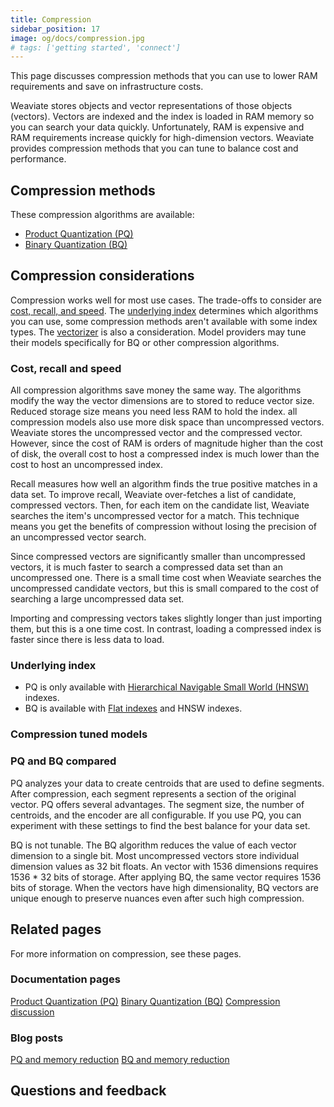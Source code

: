 ```yaml
---
title: Compression
sidebar_position: 17
image: og/docs/compression.jpg
# tags: ['getting started', 'connect']
---
```



This page discusses compression methods that you can use to lower RAM requirements and save on infrastructure costs.

Weaviate stores objects and vector representations of those objects (vectors). Vectors are indexed and the index is loaded in RAM memory so you can search your data quickly. Unfortunately, RAM is expensive and RAM requirements increase quickly for high-dimension vectors. Weaviate provides compression methods that you can tune to balance cost and performance.

## Compression methods

These compression algorithms are available:

- [Product Quantization (PQ)](/developers/weaviate/configuration/compression/pq-compression)
- [Binary Quantization (BQ)](/developers/weaviate/configuration/compression/bq-compression)

## Compression considerations

Compression works well for most use cases. The trade-offs to consider are [cost, recall, and speed](#cost-recall-and-speed). The [underlying index](#underlying-index) determines which algorithms you can use, some compression methods aren't available with some index types. The [vectorizer](#compression-tuned-models) is also a consideration. Model providers may tune their models specifically for BQ or other compression algorithms.

### Cost, recall and speed

All compression algorithms save money the same way. The algorithms modify the way the vector dimensions are to stored to reduce vector size. Reduced storage size means you need less RAM to hold the index. all compression models also use more disk space than uncompressed vectors. Weaviate stores the uncompressed vector and the compressed vector. However, since the cost of RAM is orders of magnitude higher than the cost of disk, the overall cost to host a compressed index is much lower than the cost to host an uncompressed index.

Recall measures how well an algorithm finds the true positive matches in a data set. To improve recall, Weaviate over-fetches a list of candidate, compressed vectors. Then, for each item on the candidate list, Weaviate searches the item's uncompressed vector for a match. This technique means you get the benefits of compression without losing the precision of an uncompressed vector search.

Since compressed vectors are significantly smaller than uncompressed vectors, it is much faster to search a compressed data set than an uncompressed one. There is a small time cost when Weaviate searches the uncompressed candidate vectors, but this is small compared to the cost of searching a large uncompressed data set.

Importing and compressing vectors takes slightly longer than just importing them, but this is a one time cost. In contrast, loading a compressed index is faster since there is less data to load.

### Underlying index

- PQ is only available with [Hierarchical Navigable Small World (HNSW)](/developers/weaviate/concepts/vector-index#hierarchical-navigable-small-world-hnsw-index) indexes.
- BQ is available with [Flat indexes](/developers/weaviate/config-refs/schema/vector-index#flat-indexes) and HNSW indexes.



### Compression tuned models


### PQ and BQ compared

PQ analyzes your data to create centroids that are used to define segments. After compression, each segment represents a section of the original vector. PQ offers several advantages. The segment size, the number of centroids, and the encoder are all configurable. If you use PQ, you can experiment with these settings to find the best balance for your data set.

BQ is not tunable. The BQ algorithm reduces the value of each vector dimension to a single bit. Most uncompressed vectors store individual dimension values as 32 bit floats. An vector with 1536 dimensions requires 1536 * 32 bits of storage. After applying BQ, the same vector requires 1536 bits of storage. When the vectors have high dimensionality, BQ vectors are unique enough to preserve nuances even after such high compression.


## Related pages

For more information on compression, see these pages.

### Documentation pages

[Product Quantization (PQ)](/developers/weaviate/configuration/compression/bq-compression)
[Binary Quantization (BQ)](/developers/weaviate/configuration/compression/pq-compression)
[Compression discussion](/developers/weaviate/concepts/vector-quantization)

### Blog posts
[PQ and memory reduction](/blog/pq-rescoring)
[BQ and memory reduction](/blog/binary-quantization)

## Questions and feedback


<DocsFeedback/>
